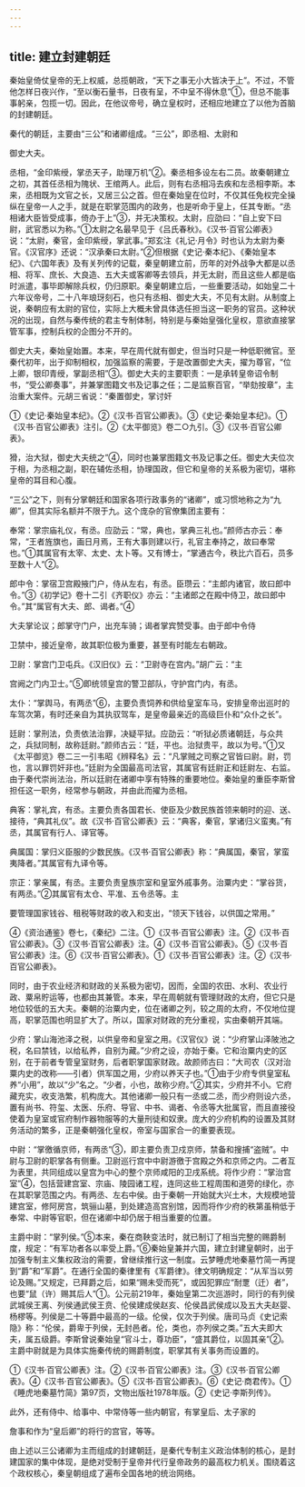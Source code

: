 ```yaml
---
---
---
```

title: 建立封建朝廷
---



秦始皇倚仗皇帝的无上权威，总揽朝政，“天下之事无小大皆决于上”。不过，不管他怎样日夜兴作，“至以衡石量书，日夜有呈，不中呈不得休息”①，但总不能事事躬亲，包揽一切。因此，在他议帝号，确立皇权时，还相应地建立了以他为首脑的封建朝廷。

秦代的朝廷，主要由“三公”和诸卿组成。“三公”，即丞相、太尉和

御史大夫。

丞相，“金印紫绶，掌丞天子，助理万机”②。秦丞相多设左右二员。故秦朝建立之初，其首任丞相为隗状、王绾两人。此后，则有右丞相冯去疾和左丞相李斯。本来，丞相既为文官之长，又居三公之首。但在秦始皇在位时，不仅其任免权完全操纵在皇帝一人之手，就是在职掌范围内的政务，也是听命于皇上，任其专断。“丞相诸大臣皆受成事，倚办于上”③，并无决策权。太尉，应劭曰：“自上安下曰尉，武官悉以为称。”①太尉之名最早见于《吕氏春秋》。《汉书·百官公卿表》说：“太尉，秦官，金印紫绶，掌武事。”郑玄注《礼记·月令》时也认为太尉为秦官。《汉官序》还说：“汉承秦曰太尉。”②但根据《史记·秦本纪》、《秦始皇本纪》、《六国年表》及有关列传的记载，秦皇朝建立前，历年的对外战争大都是以丞相、将军、庶长、大良造、五大夫或客卿等去领兵，并无太尉，而且这些人都是临时派遣，事毕即解除兵权，仍归原职。秦皇朝建立后，一些重要活动，如始皇二十六年议帝号，二十八年琅玡刻石，也只有丞相、御史大夫，不见有太尉。从制度上说，秦朝应有太尉的官位，实际上大概未曾具体选任担当这一职务的官员。这种状况的出现，自然与秦传统的君主专制体制，特别是与秦始皇强化皇权，意欲直接掌管军事，控制兵权的企图分不开的。

御史大夫，秦始皇始置。本来，早在周代就有御史，但当时只是一种低职微官。至秦代初年，出于抑制相权，加强监察的需要，于是改置御史大夫，擢为尊官，“位上卿，银印青绶，掌副丞相”③。御史大夫的主要职责：一是承转皇帝诏令制书，“受公卿奏事”，并兼掌图籍文书及记事之任；二是监察百官，“举劾按章”，主治重大案件。元胡三省说：“秦置御史，掌讨奸

①《史记·秦始皇本纪》。②《汉书·百官公卿表》。③《史记·秦始皇本纪》。①《汉书·百官公卿表》注引。②《太平御览》卷二○九引。③《汉书·百官公卿表》。

猾，治大狱，御史大夫统之”④，同时也兼掌图籍文书及记事之任。御史大夫位次于相，为丞相之副，职在辅佐丞相，协理国政，但它和皇帝的关系极为密切，堪称皇帝的耳目和心腹。

“三公”之下，则有分掌朝廷和国家各项行政事务的“诸卿”，或习惯地称之为“九卿”，但其实际名额并不限于九。这个庞杂的官僚集团主要有：

奉常：掌宗庙礼仪，有丞。应劭云：“常，典也，掌典三礼也。”颜师古亦云：奉常，“王者旌旗也，画日月焉，王有大事则建以行，礼官主奉持之，故曰奉常也。”①其属官有太宰、太史、太卜等。又有博士，“掌通古今，秩比六百石，员多至数十人”②。

郎中令：掌宿卫宫殿掖门户，侍从左右，有丞。臣瓒云：“主郎内诸官，故曰郎中令。”③《初学记》卷十二引《齐职仪》亦云：“主诸郎之在殿中侍卫，故曰郎中令。”其“属官有大夫、郎、谒者。”④

大夫掌论议；郎掌守门户，出充车骑；谒者掌宾赞受事。由于郎中令侍

卫禁中，接近皇帝，故其职位极为重要，甚至有时能左右朝政。

卫尉：掌宫门卫屯兵。《汉旧仪》云：“卫尉寺在宫内。”胡广云：“主

宫阙之门内卫士。”⑤即统领皇宫的警卫部队，守护宫门内，有丞。

太仆：“掌舆马，有两丞”⑥，主要负责饲养和供给皇室车马，安排皇帝出巡时的车驾次第，有时还亲自为其执驭驾车，是皇帝最亲近的高级巨仆和“众仆之长”。

廷尉：掌刑法，负责依法治罪，决疑平狱。应劭云：“听狱必质诸朝廷，与众共之，兵狱同制，故称廷尉。”颜师古云：“廷，平也。治狱贵平，故以为号。”①又《太平御览》卷二三一引韦昭《辨释名》云：“凡掌贼之司察之官皆曰尉。尉，罚也，言以罪罚奸非也。”廷尉为全国最高司法官，其属官有廷尉正和廷尉左、右监。由于秦代崇尚法治，所以廷尉在诸卿中享有特殊的重要地位。秦始皇的重臣李斯曾担任这一职务，经常参与朝政，并由此而擢为丞相。

典客：掌礼宾，有丞。主要负责各国君长、使臣及少数民族首领来朝时的迎、送、接待，“典其礼仪”。故《汉书·百官公卿表》云：“典客，秦官，掌诸归义蛮夷。”有丞，其属官有行人、译官等。

典属国：掌归义臣服的少数民族。《汉书·百官公卿表》称：“典属国，秦官，掌蛮夷降者。”其属官有九译令等。

宗正：掌亲属，有丞。主要负责皇族宗室和皇室外戚事务。治粟内史：“掌谷货，有两丞。”②其属官有太仓、平准、五令丞等。主

要管理国家钱谷、租税等财政的收入和支出，“领天下钱谷，以供国之常用。”

④《资治通鉴》卷七，《秦纪》二注。①《汉书·百官公卿表》注。②《汉书·百官公卿表》。③《汉书·百官公卿表》注。④《汉书·百官公卿表》。⑤《汉书·百官公卿表》注。⑥《汉书·百官公卿表》。①《汉书·百官公卿表》注。②《汉书·百官公卿表》。

同时，由于农业经济和财政的关系极为密切，因而，全国的农田、水利、农业行政、粟帛貯运等，也都由其兼管。本来，早在周朝就有管理财政的太府，但它只是地位较低的五大夫。秦朝的治粟内史，位在诸卿之列，较之周的太府，不仅地位提高，职掌范围也明显扩大了。所以，国家对财政的充分重视，实由秦朝开其端。

少府：掌山海池泽之税，以供皇帝和皇室之用。《汉官仪》说：“少府掌山泽陂池之税，名曰禁钱，以给私养，自别为藏。”少府之设，亦始于秦。它和治粟内史的区别，在于前者专管皇室财务，后者职掌国家财政。故颜师古曰：“大司农（汉对治粟内史的改称——引者）供军国之用，少府以养天子也。”①由于少府专供皇室私养“小用”，故以“少”名之。“少者，小也，故称少府。”②其实，少府并不小。它府藏充实，收支浩繁，机构庞大。其他诸卿一般只有一丞或二丞，而少府则设六丞，置有尚书、符玺、太医、乐府、导官、中书、谒者、令丞等大批属官，而且直接役使着为皇室或官府制作器物服等的大量刑徒和奴隶。庞大的少府机构的设置及其财务活动的繁多，正是秦朝强化皇权，帝室与国家合一的重要表现。

中尉：“掌徼循京师，有两丞”③，即主要负责卫戍京师，禁备和搜捕“盗贼”。中尉与卫尉的职掌各有侧重。卫尉巡行宫中中尉游徼于宫殿之外和京师之内。二者互为表里，共同组成以皇宫为中心的整个京师咸阳的卫戌系统。将作少府：“掌治宫室”④，包括营建宫室、宗庙、陵园诸工程，连同这些工程周围和道旁的绿化，亦在其职掌范围之内。有两丞、左右中侯。由于秦朝一开始就大兴土木，大规模地营建宫室，修阿房宫，筑骊山墓，到处建造高宫别馆，因而将作少府的秩第虽稍低于奉常、中尉等官职，但在诸卿中却仍居于相当重要的位置。

主爵中尉：“掌列侯。”⑤本来，秦在商鞅变法时，就已制订了相当完整的赐爵制度，规定：“有军功者各以率受上爵。”⑥秦始皇兼并六国，建立封建皇朝时，出于加强专制主义集权政治的需要，曾继续推行这一制度。云梦睡虎地秦墓竹简一再提到“爵”和“军爵”。在通行全国的秦律里有《军爵律》。律文明确规定：“从军当以劳论及赐。”又规定，已拜爵之后，如果“赐未受而死”，或因犯罪应“耐覂（迁）者”，也要“鼠（许）赐其后人”①。公元前219年，秦始皇第二次巡游时，同行的有列侯武城侯王离、列侯通武侯王贲、伦侯建成侯赵亥、伦侯昌武侯成以及五大夫赵婴、杨樛等。列侯是二十等爵中最高的一级。伦侯，仅次于列侯。唐司马贞《史记索隐》称：“伦侯，爵卑于列侯，无封邑者。伦，类也，亦列侯之类。”五大夫即大夫，属五级爵。李斯曾说秦始皇“官斗士，尊功臣”，“盛其爵位，以固其亲”②。主爵中尉就是为具体实施秦传统的赐爵制度，职掌其有关事务而设置的。

①《汉书·百官公卿表》注。②《汉书·百官公卿表》注。③《汉书·百官公卿表》。④《汉书·百官公卿表》。⑤《汉书·百官公卿表》。⑥《史记·商君传》。①《睡虎地秦墓竹简》第97页，文物出版社1978年版。②《史记·李斯列传》。

此外，还有侍中、给事中、中常侍等一些内朝官，有掌皇后、太子家的

詹事和作为“皇后卿”的将行的宫官，等等。

由上述以三公诸卿为主而组成的封建朝廷，是秦代专制主义政治体制的核心，是封建国家的集中体现，是绝对受制于皇帝并代行皇帝政务的最高权力机关。围绕着这个政权核心，秦皇朝组成了遍布全国各地的统治网络。